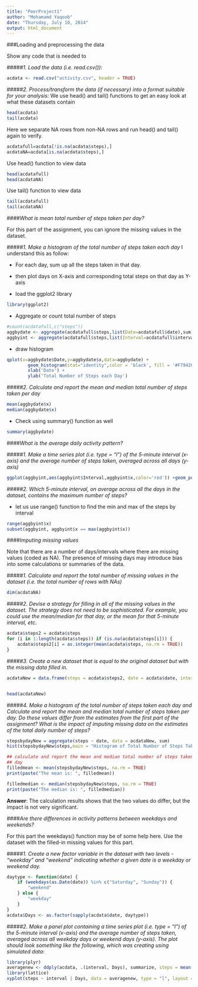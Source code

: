---
title: "PeerProject1"
author: "Mohamamd Yaqoob"
date: "Thursday, July 10, 2014"
output: html_document
---

###Loading and preprocessing the data

Show any code that is needed to

#####*1. Load the data (i.e. read.csv()):*


```{r}
acdata <- read.csv("activity.csv", header = TRUE)
```

#####*2. Process/transform the data (if necessary) into a format suitable for your analysis:*
We use head() and tail() functions to get an easy look at what these datasets contain
```{r}
head(acdata)
tail(acdata)
```

Here we separate NA rows from non-NA rows and run head() and tail() again to verify.

```{r}
acdatafull=acdata[!is.na(acdata$steps),]
acdataNA=acdata[is.na(acdata$steps),]
```
Use head() function to view data
```{r}
head(acdatafull)
head(acdataNA)
```

Use tail() function to view data
```{r}
tail(acdatafull)
tail(acdataNA)
```

####*What is mean total number of steps taken per day?*

For this part of the assignment, you can ignore the missing values in the dataset.

#####*1. Make a histogram of the total number of steps taken each day*
I understand this as follow:

 - For each day, sum up all the steps taken in that day.
 
 - then plot days on X-axis and corresponding total steps on that day as Y-axis

* load the ggplot2 library

```{r}
library(ggplot2)

```


* Aggregate or count total number of steps


```{r}
#count(acdatafull,c("steps"))
aggbydate <- aggregate(acdatafull$steps,list(Date=acdatafull$date),sum)
aggbyint <- aggregate(acdatafull$steps,list(Interval=acdatafull$interval),mean)
```

* draw histogram

```{r}
qplot(x=aggbydate$Date,y=aggbydate$x,data=aggbydate) +
        geom_histogram(stat="identity",color = 'black', fill = '#F79420') +
        xlab('Date') + 
        ylab('Total Number of Steps each Day')

```

#####*2. Calculate and report the mean and median total number of steps taken per day*

```{r}

mean(aggbydate$x)
median(aggbydate$x)

```

* Check using summary() function as well

```{r}

summary(aggbydate)

```

####*What is the average daily activity pattern?*

#####*1. Make a time series plot (i.e. type = "l") of the 5-minute interval (x-axis) and the average number of steps taken, averaged across all days (y-axis)*

```{r}

ggplot(aggbyint,aes(aggbyint$Interval,aggbyint$x,color='red')) +geom_point()+geom_line() + labs(title="Average Number of Steps Across all Days",x="Intervals", y="Days")
```

#####*2. Which 5-minute interval, on average across all the days in the dataset, contains the maximum number of steps?*

* let us use range() function to find the min and max of the steps by interval

```{r}
range(aggbyint$x)
subset(aggbyint, aggbyint$x == max(aggbyint$x))
```



####*Imputing missing values*

Note that there are a number of days/intervals where there are missing values (coded as NA). The presence of missing days may introduce bias into some calculations or summaries of the data.

#####*1. Calculate and report the total number of missing values in the dataset (i.e. the total number of rows with NAs)*

```{r}
dim(acdataNA)

```



#####*2. Devise a strategy for filling in all of the missing values in the dataset. The strategy does not need to be sophisticated. For example, you could use the mean/median for that day, or the mean for that 5-minute interval, etc.*

```{r}
acdata$steps2 = acdata$steps
for (i in 1:length(acdata$steps)) if (is.na(acdata$steps[i])) {
    acdata$steps2[i] = as.integer(mean(acdata$steps, na.rm = TRUE))
}

```



#####*3. Create a new dataset that is equal to the original dataset but with the missing data filled in.*

```{r}

acdataNew = data.frame(steps = acdata$steps2, date = acdata$date, interval = acdata$interval)


head(acdataNew)

```



#####*4. Make a histogram of the total number of steps taken each day and Calculate and report the mean and median total number of steps taken per day. Do these values differ from the estimates from the first part of the assignment? What is the impact of imputing missing data on the estimates of the total daily number of steps?*



```{r}
stepsbydayNew = aggregate(steps ~ date, data = acdataNew, sum)
hist(stepsbydayNew$steps,main = "Histogram of Total Number of Steps Taken Each Day",xlab = "Daily Total Steps", ylab = "Days")


```

```{r}
## calculate and report the mean and median total number of steps taken per
## day
filledmean <- mean(stepsbydayNew$steps, na.rm = TRUE)
print(paste("The mean is: ", filledmean))

filledmedian <- median(stepsbydayNew$steps, na.rm = TRUE)
print(paste("The median is: ", filledmedian))

```

**Answer**: The calculation results shows that the two values do differ, but the impact is not very significant.

####*Are there differences in activity patterns between weekdays and weekends?*

For this part the weekdays() function may be of some help here. Use the dataset with the filled-in missing values for this part.

#####*1. Create a new factor variable in the dataset with two levels - "weekday" and "weekend" indicating whether a given date is a weekday or weekend day.*

```{r}

daytype <- function(date) {
    if (weekdays(as.Date(date)) %in% c("Saturday", "Sunday")) {
        "weekend"
    } else {
        "weekday"
    }
}
acdata$Days <- as.factor(sapply(acdata$date, daytype))


```



#####*2. Make a panel plot containing a time series plot (i.e. type = "l") of the 5-minute interval (x-axis) and the average number of steps taken, averaged across all weekday days or weekend days (y-axis). The plot should look something like the following, which was creating using simulated data:*


```{r}
library(plyr)
averagenew <- ddply(acdata, .(interval, Days), summarize, steps = mean(steps,na.rm = TRUE))
library(lattice)
xyplot(steps ~ interval | Days, data = averagenew, type = "l", layout = c(1,2))

```



